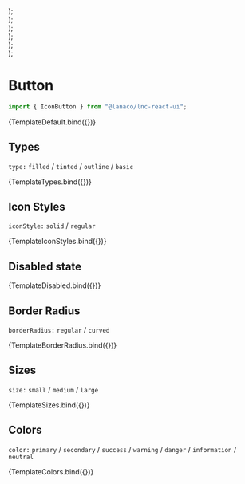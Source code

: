 
<Meta title="General/Icon Button" component={IconButton} />


  <div style={{ display: "flex", gap: "16px" }}>
    <IconButton {...args} type={"filled"} />
    <IconButton {...args} type={"tinted"} />
    <IconButton {...args} type={"outline"} />
    <IconButton {...args} type={"basic"} />
  </div>
);

  <div>
    <div style={{ display: "flex", gap: "16px", marginBottom: "16px" }}>
      <IconButton {...args} type={"filled"} iconStyle={"regular"} />
      <IconButton {...args} type={"tinted"} iconStyle={"regular"} />
      <IconButton {...args} type={"outline"} iconStyle={"regular"} />
      <IconButton {...args} type={"basic"} iconStyle={"regular"} />
    </div>
    <div style={{ display: "flex", gap: "16px" }}>
      <IconButton {...args} type={"filled"} iconStyle={"solid"} />
      <IconButton {...args} type={"tinted"} iconStyle={"solid"} />
      <IconButton {...args} type={"outline"} iconStyle={"solid"} />
      <IconButton {...args} type={"basic"} iconStyle={"solid"} />
    </div>
  </div>
);

  <div>
    <div style={{ display: "flex", gap: "16px", marginBottom: "16px" }}>
      <IconButton {...args} type={"filled"} borderRadius={"regular"} />
      <IconButton {...args} type={"tinted"} borderRadius={"regular"} />
      <IconButton {...args} type={"outline"} borderRadius={"regular"} />
      <IconButton {...args} type={"basic"} borderRadius={"regular"} />
    </div>
    <div style={{ display: "flex", gap: "16px" }}>
      <IconButton {...args} type={"filled"} borderRadius={"curved"} />
      <IconButton {...args} type={"tinted"} borderRadius={"curved"} />
      <IconButton {...args} type={"outline"} borderRadius={"curved"} />
      <IconButton {...args} type={"basic"} borderRadius={"curved"} />
    </div>
  </div>
);

  <div>
    <div style={{ display: "flex", gap: "16px", marginBottom: "16px" }}>
      <IconButton {...args} leadingIcon={"user"} type={"filled"} />
      <IconButton {...args} leadingIcon={"user"} type={"tinted"} />
      <IconButton {...args} leadingIcon={"user"} type={"outline"} />
      <IconButton {...args} leadingIcon={"user"} type={"basic"} />
    </div>
    <div style={{ display: "flex", gap: "16px" }}>
      <IconButton {...args} trailingIcon={"clock"} type={"filled"} />
      <IconButton {...args} trailingIcon={"clock"} type={"tinted"} />
      <IconButton {...args} trailingIcon={"clock"} type={"outline"} />
      <IconButton {...args} trailingIcon={"clock"} type={"basic"} />
    </div>
  </div>
);

  <div>
    <div style={{ display: "flex", gap: "16px", marginBottom: "16px" }}>
      <IconButton {...args} size="small" />
      <IconButton {...args} size="medium" />
      <IconButton {...args} size="large" />
    </div>
    <div style={{ display: "flex", gap: "16px" }}>
      <IconButton {...args} size="small" borderRadius={"curved"} />
      <IconButton {...args} size="medium" borderRadius={"curved"} />
      <IconButton {...args} size="large" borderRadius={"curved"} />
    </div>
  </div>
);

  <div>
    <div style={{ display: "flex", gap: "16px", marginBottom: "16px" }}>
      <IconButton
        {...args}
        type={"filled"}
        color="primary"
        leadingIcon={"user"}
      />
      <IconButton {...args} type={"filled"} color="secondary" />
      <IconButton {...args} type={"filled"} color="success" />
      <IconButton {...args} type={"filled"} color="warning" />
      <IconButton {...args} type={"filled"} color="danger" />
      <IconButton {...args} type={"filled"} color="information" />
      <IconButton
        {...args}
        type={"filled"}
        color="neutral"
        trailingIcon={"clock"}
      />
    </div>
    <div style={{ display: "flex", gap: "16px", marginBottom: "16px" }}>
      <IconButton {...args} type={"tinted"} color="primary" />
      <IconButton
        {...args}
        type={"tinted"}
        color="secondary"
        leadingIcon={"user"}
      />
      <IconButton {...args} type={"tinted"} color="success" />
      <IconButton {...args} type={"tinted"} color="warning" />
      <IconButton {...args} type={"tinted"} color="danger" />
      <IconButton
        {...args}
        type={"tinted"}
        color="information"
        trailingIcon={"clock"}
      />
      <IconButton {...args} type={"tinted"} color="neutral" />
    </div>
    <div style={{ display: "flex", gap: "16px", marginBottom: "16px" }}>
      <IconButton {...args} type={"basic"} color="primary" />
      <IconButton {...args} type={"basic"} color="secondary" />
      <IconButton
        {...args}
        type={"basic"}
        color="success"
        leadingIcon={"user"}
      />
      <IconButton {...args} type={"basic"} color="warning" />
      <IconButton
        {...args}
        type={"basic"}
        color="danger"
        trailingIcon={"clock"}
      />
      <IconButton {...args} type={"basic"} color="information" />
      <IconButton {...args} type={"basic"} color="neutral" />
    </div>
    <div style={{ display: "flex", gap: "16px" }}>
      <IconButton {...args} type={"outline"} color="primary" />
      <IconButton {...args} type={"outline"} color="secondary" />
      <IconButton {...args} type={"outline"} color="success" />
      <IconButton
        {...args}
        type={"outline"}
        color="warning"
        leadingIcon={"user"}
        trailingIcon={"clock"}
      />
      <IconButton {...args} type={"outline"} color="danger" />
      <IconButton {...args} type={"outline"} color="information" />
      <IconButton {...args} type={"outline"} color="neutral" />
    </div>
  </div>
);

# Button

```jsx
import { IconButton } from "@lanaco/lnc-react-ui";
```

<Canvas withSource="open">
  <Story
    name="Default"
    args={{
      icon: "user",
    }}
  >
    {TemplateDefault.bind({})}
  </Story>
</Canvas>

<ArgsTable story="Default" />

## Types

`type:` `filled` / `tinted` / `outline` / `basic`

<Canvas>
  <Story
    name="Types"
    args={{
      icon: "clock",
    }}
  >
    {TemplateTypes.bind({})}
  </Story>
</Canvas>

## Icon Styles

`iconStyle:` `solid` / `regular`

<Canvas>
  <Story
    name="Icon Styles"
    args={{
      icon: "clock",
    }}
  >
    {TemplateIconStyles.bind({})}
  </Story>
</Canvas>

## Disabled state

<Canvas>
  <Story
    name="Disabled"
    args={{
      disabled: true,
      icon: "calendar",
    }}
  >
    {TemplateDisabled.bind({})}
  </Story>
</Canvas>

## Border Radius

`borderRadius:` `regular` / `curved`

<Canvas>
  <Story
    name="Border Radius"
    args={{
      icon: "bell",
    }}
  >
    {TemplateBorderRadius.bind({})}
  </Story>
</Canvas>

## Sizes

`size:` `small` / `medium` / `large`

<Canvas>
  <Story
    name="Sizes"
    args={{
      icon: "check-circle",
    }}
  >
    {TemplateSizes.bind({})}
  </Story>
</Canvas>

## Colors

`color:` `primary` / `secondary` / `success` / `warning` / `danger` / `information` / `neutral`

<Canvas>
  <Story
    name="Colors"
    args={{
      icon: "user-circle",
    }}
  >
    {TemplateColors.bind({})}
  </Story>
</Canvas>
